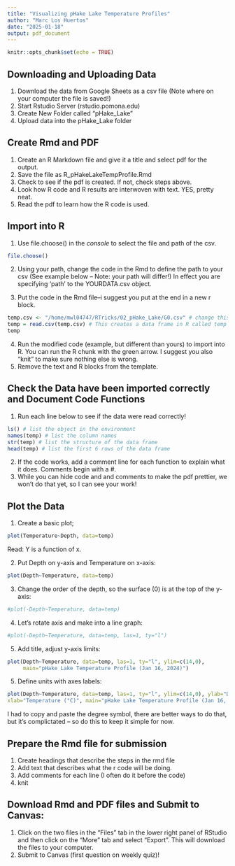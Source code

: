 ```yaml
---
title: "Visualizing pHake Lake Temperature Profiles"
author: "Marc Los Huertos"
date: "2025-01-18"
output: pdf_document
---
```


```r
knitr::opts_chunk$set(echo = TRUE)
```

## Downloading and Uploading Data

1. Download the data from Google Sheets as a csv file (Note where on your computer the file is saved!)
2. Start Rstudio Server (rstudio.pomona.edu)
3. Create New Folder called "pHake_Lake"
4. Upload data into the pHake_Lake folder

## Create Rmd and PDF

1. Create an R Markdown file and give it a title and select pdf for the output.
2. Save the file as R_pHakeLakeTempProfile.Rmd
3. Check to see if the pdf is created. If not, check steps above.
4. Look how R code and R results are interwoven with text. YES, pretty neat. 
5. Read the pdf to learn how the R code is used. 

## Import into R

1. Use file.choose() in the *console* to select the file and path of the csv.

```r
file.choose()
```

2. Using your path, change the code in the Rmd to define the path to your csv (See example below -- Note: your path will differ!) In effect you are specifying 'path' to the YOURDATA.csv object.

3. Put the code in the Rmd file--i suggest you put at the end in a new r block.

```r
temp.csv <- "/home/mwl04747/RTricks/02_pHake_Lake/G0.csv" # change this to your path...
temp = read.csv(temp.csv) # This creates a data frame in R called temp
temp
```
4. Run the modified code (example, but different than yours) to import into R. You can 
run the R chunk with the green arrow. I suggest you also "knit" to make sure nothing 
else is wrong. 
5. Remove the text and R blocks from the template.



## Check the Data have been imported correctly and Document Code Functions

1. Run each line below to see if the data were read correctly!

```r
ls() # list the object in the environment
names(temp) # list the column names
str(temp) # list the structure of the data frame
head(temp) # list the first 6 rows of the data frame

```
2. If the code works, add a comment line for each function to explain what it does. Comments begin with a #.
3. While you can hide code and and comments to make the pdf prettier, we won't do that 
yet, so I can see your work!  

## Plot the Data

1. Create a basic plot;

```r
plot(Temperature~Depth, data=temp)
```

Read: Y is a function of x. 

2. Put Depth on y-axis and Temperature on x-axis:

```r
plot(Depth~Temperature, data=temp)
```

3. Change the order of the depth, so the surface (0) is at the top of the y-axis:

```r
#plot(-Depth~Temperature, data=temp)
```

4. Let's rotate axis and make into a line graph:
```r
#plot(-Depth~Temperature, data=temp, las=1, ty="l")
```
5. Add title, adjust y-axis limits:
```r
plot(Depth~Temperature, data=temp, las=1, ty="l", ylim=c(14,0), 
     main="pHake Lake Temperature Profile (Jan 16, 2024)")
```

5. Define units with axes labels:
```r
plot(Depth~Temperature, data=temp, las=1, ty="l", ylim=c(14,0), ylab="Depth (M)", 
xlab="Temperature (°C)", main="pHake Lake Temperature Profile (Jan 16, 2024)")
```

I had to copy and paste the degree symbol, there are better ways to do that, but 
it's complictated -- so do this to keep it simple for now. 

## Prepare the Rmd file for submission

1. Create headings that describe the steps in the rmd file
2. Add text that describes what the r code will be doing.
3. Add comments for each line (I often do it before the code)
4. knit

## Download Rmd and PDF files and Submit to Canvas:

1. Click on the two files in the "Files" tab in the lower right panel of RStudio and then click on the "More" tab and select "Export".  This will download the files to your computer.
2. Submit to Canvas (first question on weekly quiz)!
